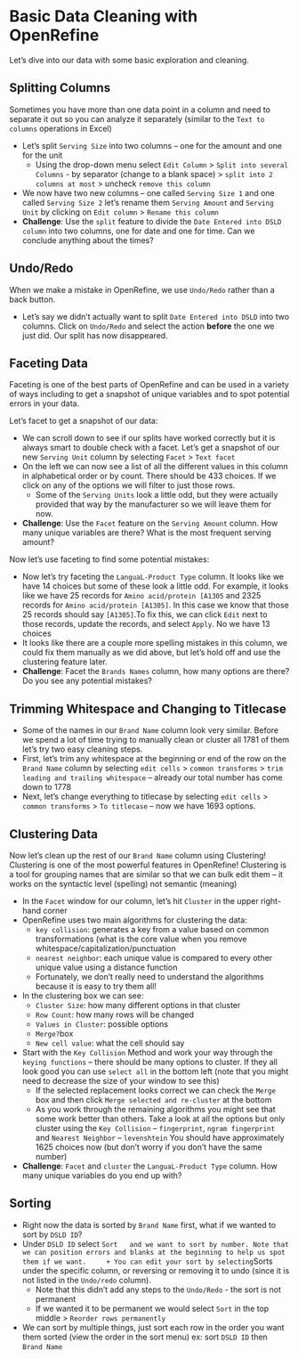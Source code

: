 # Basic Data Cleaning with OpenRefine

Let's dive into our data with some basic exploration and cleaning.

## Splitting Columns

Sometimes you have more than one data point in a column and need to separate it out so you can analyze it separately (similar to the `Text to columns` operations in Excel)

- Let's split `Serving Size` into two columns – one for the amount and one for the unit
    + Using the drop-down menu select `Edit Column` > `Split into several Columns` - by separator (change to a blank space) > `split into 2 columns at most` > uncheck `remove this column`
- We now have two new columns – one called `Serving Size 1` and one called `Serving Size 2` let’s rename them `Serving Amount` and `Serving Unit` by clicking on `Edit column` > `Rename this column`
- **Challenge**: Use the `split` feature to divide the `Date Entered into DSLD column` into two columns, one for date and one for time. Can we conclude anything about the times?

## Undo/Redo

When we make a mistake in OpenRefine, we use `Undo/Redo` rather than a back button. 

- Let’s say we didn’t actually want to split `Date Entered into DSLD` into two columns. Click on `Undo/Redo` and select the action **before** the one we just did. Our split has now disappeared.

## Faceting Data

Faceting is one of the best parts of OpenRefine and can be used in a variety of ways including to get a snapshot of unique variables and to spot potential errors in your data.

Let's facet to get a snapshot of our data:

- We can scroll down to see if our splits have worked correctly but it is always smart to double check with a facet. Let’s get a snapshot of our new `Serving Unit` column by selecting `Facet` > `Text facet`
- On the left we can now see a list of all the different values in this column in alphabetical order or by count. There should be 433 choices. If we click on any of the options we will filter to just those rows. 
    + Some of the `Serving Units` look a little odd, but they were actually provided that way by the manufacturer so we will leave them for now.
- **Challenge**: Use the `Facet` feature on the `Serving Amount` column. How many unique variables are there? What is the most frequent serving amount?

Now let's use faceting to find some potential mistakes:

- Now let’s try faceting the `LanguaL-Product Type` column. It looks like we have 14 choices but some of these look a little odd. For example, it looks like we have 25 records for `Amino acid/protein [A1305` and 2325 records for `Amino acid/protein [A1305]`. In this case we know that those 25 records should say `[A1305]`.To fix this, we can click `Edit` next to those records, update the records, and select `Apply`. No we have 13 choices
- It looks like there are a couple more spelling mistakes in this column, we could fix them manually as we did above, but let’s hold off and use the clustering feature later.
- **Challenge**: Facet the `Brands Names` column, how many options are there? Do you see any potential mistakes?

## Trimming Whitespace and Changing to Titlecase

- Some of the names in our `Brand Name` column look very similar. Before we spend a lot of time trying to manually clean or cluster all 1781 of them let’s try two easy cleaning steps.
- First, let’s trim any whitespace at the beginning or end of the row on the `Brand Name` column by selecting `edit cells` > `common transforms` > `trim leading and trailing whitespace` – already our total number has come down to 1778
- Next, let’s change everything to titlecase by selecting `edit cells` > `common transforms` > `To titlecase` – now we have 1693 options.

## Clustering Data

Now let’s clean up the rest of our `Brand Name` column using Clustering! Clustering is one of the most powerful features in OpenRefine! Clustering is a tool for grouping names that are similar so that we can bulk edit them – it works on the syntactic level (spelling) not semantic (meaning)

- In the `Facet` window for our column, let’s hit `Cluster` in the upper right-hand corner
- OpenRefine uses two main algorithms for clustering the data:
    + `key collision`: generates a key from a value based on common transformations (what is the core value when you remove whitespace/capitalization/punctuation
    + `nearest neighbor`: each unique value is compared to every other unique value using a distance function
    + Fortunately, we don’t really need to understand the algorithms because it is easy to try them all!
- In the clustering box we can see:
    + `Cluster Size`: how many different options in that cluster
    + `Row Count`: how many rows will be changed
    + `Values in Cluster`: possible options
    + `Merge?`box
    + `New cell value`: what the cell should say
- Start with the `Key Collision` Method and work your way through the `keying functions` – there should be many options to cluster. If they all look good you can use `select all` in the bottom left (note that you might need to decrease the size of your window to see this)
    + If the selected replacement looks correct we can check the `Merge` box and then click `Merge selected and re-cluster` at the bottom
    + As you work through the remaining algorithms you might see that some work better than others. Take a look at all the options but only cluster using the `Key Collision` – `fingerprint`, `ngram fingerprint` and `Nearest Neighbor` – `levenshtein` You should have approximately 1625 choices now (but don’t worry if you don’t have the same number) 
- **Challenge**: `Facet` and `cluster` the `LanguaL-Product Type` column. How many unique variables do you end up with?

## Sorting

- Right now the data is sorted by `Brand Name` first, what if we wanted to sort by `DSLD ID`?
- Under `DSLD ID` select `Sort   and we want to sort by number. Note that we can position errors and blanks at the beginning to help us spot them if we want.
    + You can edit your sort by selecting `Sorts under the specific column, or reversing or removing it to undo (since it is not listed in the `Undo/redo` column).
    + Note that this didn't add any steps to the `Undo/Redo` - the sort is not permanent
    + If we wanted it to be permanent we would select `Sort` in the top middle > `Reorder rows permanently`
- We can sort by multiple things, just sort each row in the order you want them sorted (view the order in the sort menu) ex: sort `DSLD ID` then `Brand Name`


